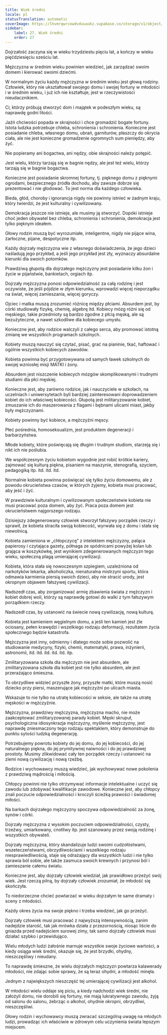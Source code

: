 ```yaml
---
title: Wiek średni
locale: pl
statusTranslation: automatic
coverImage: https://lhvmrqwrcowdvduuaukz.supabase.co/storage/v1/object/public/strapi-uploads/small_cover-educacion-fundamental.webp-2d51a7828a2b1309555be27f7e2a61a0.webp
sidebar:
    label: 27. Wiek średni
    order: 27
---
```

Dojrzałość zaczyna się w wieku trzydziestu pięciu lat, a kończy w wieku pięćdziesięciu sześciu lat.

Mężczyzna w średnim wieku powinien wiedzieć, jak zarządzać swoim domem i kierować swoimi dziećmi.

W normalnym życiu każdy mężczyzna w średnim wieku jest głową rodziny. Człowiek, który nie ukształtował swojego domu i swojej fortuny w młodości i w średnim wieku, i już ich nie kształtuje, jest w rzeczywistości nieudacznikiem.

Ci, którzy próbują stworzyć dom i majątek w podeszłym wieku, są naprawdę godni litości.

Jaźń chciwości popada w skrajności i chce gromadzić bogate fortuny. Istota ludzka potrzebuje chleba, schronienia i schronienia. Konieczne jest posiadanie chleba, własnego domu, ubrań, garniturów, płaszczy do okrycia ciała, ale nie jest konieczne gromadzenie ogromnych sum pieniędzy, aby żyć.

Nie popieramy ani bogactwa, ani nędzy, obie skrajności należy potępić.

Jest wielu, którzy tarzają się w bagnie nędzy, ale jest też wielu, którzy tarzają się w bagnie bogactwa.

Konieczne jest posiadanie skromnej fortuny, tj. pięknego domu z pięknymi ogrodami, bezpiecznego źródła dochodu, aby zawsze dobrze się prezentować i nie głodować. To jest norma dla każdego człowieka.

Bieda, głód, choroby i ignorancja nigdy nie powinny istnieć w żadnym kraju, który twierdzi, że jest kulturalny i cywilizowany.

Demokracja jeszcze nie istnieje, ale musimy ją stworzyć. Dopóki istnieje choć jeden obywatel bez chleba, schronienia i schronienia, demokracja jest tylko pięknym ideałem.

Głowy rodzin muszą być wyrozumiałe, inteligentne, nigdy nie pijące wina, żarłoczne, pijane, despotyczne itp.

Każdy dojrzały mężczyzna wie z własnego doświadczenia, że jego dzieci naśladują jego przykład, a jeśli jego przykład jest zły, wyznaczy absurdalne kierunki dla swoich potomków.

Prawdziwą głupotą dla dojrzałego mężczyzny jest posiadanie kilku żon i życie w pijaństwie, bankietach, orgiach itp.

Dojrzały mężczyzna ponosi odpowiedzialność za całą rodzinę i jest oczywiste, że jeśli pójdzie w złym kierunku, wprowadzi więcej nieporządku na świat, więcej zamieszania, więcej goryczy.

Ojciec i matka muszą zrozumieć różnicę między płciami. Absurdem jest, by córki studiowały fizykę, chemię, algebrę itd. Kobiecy mózg różni się od męskiego, takie przedmioty są bardzo zgodne z płcią męską, ale są bezużyteczne, a nawet szkodliwe dla kobiecego umysłu.

Konieczne jest, aby rodzice walczyli z całego serca, aby promować istotną zmianę we wszystkich programach szkolnych.

Kobiety muszą nauczyć się czytać, pisać, grać na pianinie, tkać, haftować i ogólnie wszystkich kobiecych zawodów.

Kobieta powinna być przygotowywana od samych ławek szkolnych do swojej wzniosłej misji MATKI i żony.

Absurdem jest niszczenie kobiecych mózgów skomplikowanymi i trudnymi studiami dla płci męskiej.

Konieczne jest, aby zarówno rodzice, jak i nauczyciele w szkołach, na uczelniach i uniwersytetach byli bardziej zainteresowani doprowadzeniem kobiet do ich właściwej kobiecości. Głupotą jest militaryzowanie kobiet, zmuszanie ich do maszerowania z flagami i bębnami ulicami miast, jakby były mężczyznami.

Kobiety powinny być kobiece, a mężczyźni męscy.

Płeć pośrednia, homoseksualizm, jest produktem degeneracji i barbarzyństwa.

Młode kobiety, które poświęcają się długim i trudnym studiom, starzeją się i nikt ich nie poślubia.

We współczesnym życiu kobietom wygodnie jest robić krótkie kariery, zajmować się kulturą piękna, pisaniem na maszynie, stenografią, szyciem, pedagogiką itp. itd. itd. itd.

Normalnie kobieta powinna poświęcać się tylko życiu domowemu, ale z powodu okrucieństwa czasów, w których żyjemy, kobieta musi pracować, aby jeść i żyć.

W prawdziwie kulturalnym i cywilizowanym społeczeństwie kobieta nie musi pracować poza domem, aby żyć. Praca poza domem jest okrucieństwem najgorszego rodzaju.

Dzisiejszy zdegenerowany człowiek stworzył fałszywy porządek rzeczy i sprawił, że kobieta straciła swoją kobiecość, wyrwała się z domu i stała się niewolnicą.

Kobieta zamieniona w „chłopczycę” z intelektem mężczyzny, paląca papierosy i czytająca gazety, półnaga ze spódnicami powyżej kolan lub grająca w koszykówkę, jest wynikiem zdegenerowanych mężczyzn tego wieku, społeczną plagą umierającej cywilizacji.

Kobieta, która stała się nowoczesnym szpiegiem, uzależniona od narkotyków lekarka, alkoholiczka, nienaturalna mistrzyni sportu, która odmawia karmienia piersią swoich dzieci, aby nie stracić urody, jest okropnym objawem fałszywej cywilizacji.

Nadszedł czas, aby zorganizować armię zbawienia świata z mężczyzn i kobiet dobrej woli, którzy są naprawdę gotowi do walki z tym fałszywym porządkiem rzeczy.

Nadszedł czas, by ustanowić na świecie nową cywilizację, nową kulturę.

Kobieta jest kamieniem węgielnym domu, a jeśli ten kamień jest źle ociosany, pełen krawędzi i wszelkiego rodzaju deformacji, rezultatem życia społecznego będzie katastrofa.

Mężczyzna jest inny, odmienny i dlatego może sobie pozwolić na studiowanie medycyny, fizyki, chemii, matematyki, prawa, inżynierii, astronomii, itd. itd. itd. itd. itd. itp.

Zmilitaryzowana szkoła dla mężczyzn nie jest absurdem, ale zmilitaryzowana szkoła dla kobiet jest nie tylko absurdem, ale jest przerażająco śmieszna.

To obrzydliwe widzieć przyszłe żony, przyszłe matki, które muszą nosić dziecko przy piersi, maszerujące jak mężczyźni po ulicach miasta.

Wskazuje to nie tylko na utratę kobiecości w seksie, ale także na utratę męskości w mężczyźnie.

Mężczyzna, prawdziwy mężczyzna, mężczyzna macho, nie może zaakceptować zmilitaryzowanej parady kobiet. Męski skrupuł, psychologiczna idiosynkrazja mężczyzny, myślenie mężczyzny, jest naprawdę zniesmaczony tego rodzaju spektaklem, który demonstruje do punktu sytości ludzką degenerację.

Potrzebujemy powrotu kobiety do jej domu, do jej kobiecości, do jej naturalnego piękna, do jej prymitywnej naiwności i do jej prawdziwej prostoty. Musimy zlikwidować cały ten porządek rzeczy i ustanowić na ziemi nową cywilizację i nową rzeźbę.

Rodzice i wychowawcy muszą wiedzieć, jak wychowywać nowe pokolenia z prawdziwą mądrością i miłością.

Chłopcy powinni nie tylko otrzymywać informacje intelektualne i uczyć się zawodu lub zdobywać kwalifikacje zawodowe. Konieczne jest, aby chłopcy znali poczucie odpowiedzialności i kroczyli ścieżką prawości i świadomej miłości.

Na barkach dojrzałego mężczyzny spoczywa odpowiedzialność za żonę, synów i córki.

Dojrzały mężczyzna z wysokim poczuciem odpowiedzialności, czysty, trzeźwy, umiarkowany, cnotliwy itp. jest szanowany przez swoją rodzinę i wszystkich obywateli.

Dojrzały mężczyzna, który skandalizuje ludzi swoimi cudzołóstwami, wszeteczeństwami, obrzydliwościami i wszelkiego rodzaju niesprawiedliwością, staje się odrażający dla wszystkich ludzi i nie tylko sprawia ból sobie, ale także zasmuca swoich krewnych i przynosi ból i zamieszanie całemu światu.

Konieczne jest, aby dojrzały człowiek wiedział, jak prawidłowo przeżyć swój wiek. Jest rzeczą pilną, by dojrzały człowiek zrozumiał, że młodość się skończyła.

To niedorzeczne chcieć powtarzać w wieku dojrzałym te same dramaty i sceny z młodości.

Każdy okres życia ma swoje piękno i trzeba wiedzieć, jak go przeżyć.

Dojrzały człowiek musi pracować z najwyższą intensywnością, zanim nadejdzie starość, tak jak mrówka działa z przezornością, niosąc liście do gniazda przed nadejściem surowej zimy, tak samo dojrzały człowiek musi działać szybko i przewidująco.

Wielu młodych ludzi żałośnie marnuje wszystkie swoje życiowe wartości, a kiedy osiąga wiek średni, okazuje się, że jest brzydki, ohydny, nieszczęśliwy i nieudany.

To naprawdę śmieszne, że wielu dojrzałych mężczyzn powtarza kalawerady młodości, nie zdając sobie sprawy, że są teraz ohydni, a młodość minęła.

Jednym z największych nieszczęść tej umierającej cywilizacji jest alkohol.

W młodości wielu oddaje się piciu, a kiedy nadchodzi wiek średni, nie założyli domu, nie dorobili się fortuny, nie mają lukratywnego zawodu, żyją od salonu do salonu, żebrząc o alkohol, ohydnie okropni, obrzydliwi, nieszczęśliwi.

Głowy rodzin i wychowawcy muszą zwracać szczególną uwagę na młodych ludzi, prowadząc ich właściwie w zdrowym celu uczynienia świata lepszym miejscem.
